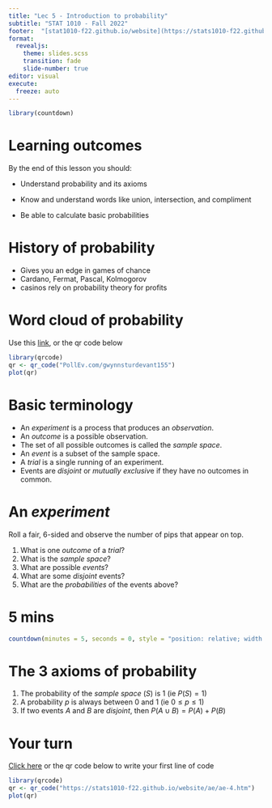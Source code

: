 ```yaml
---
title: "Lec 5 - Introduction to probability"
subtitle: "STAT 1010 - Fall 2022"
footer:  "[stat1010-f22.github.io/website](https://stats1010-f22.github.io/website/)"
format: 
  revealjs: 
    theme: slides.scss
    transition: fade
    slide-number: true
editor: visual
execute:
  freeze: auto
---
```


```r
library(countdown)
```

# Learning outcomes

By the end of this lesson you should:

-   Understand probability and its axioms

-   Know and understand words like union, intersection, and compliment

-   Be able to calculate basic probabilities

# History of probability

-   Gives you an edge in games of chance
-   Cardano, Fermat, Pascal, Kolmogorov
-   casinos rely on probability theory for profits

# Word cloud of probability

Use this [link](PollEv.com/gwynnsturdevant155), or the qr code below

```r
library(qrcode)
qr <- qr_code("PollEv.com/gwynnsturdevant155")
plot(qr)
```

# Basic terminology

-   An *experiment* is a process that produces an *observation*.
-   An *outcome* is a possible observation.
-   The set of all possible outcomes is called the *sample space*.
-   An *event* is a subset of the sample space.
-   A *trial* is a single running of an experiment.
-   Events are *disjoint* or *mutually exclusiv*e if they have no outcomes in common.

# An *experiment*

Roll a fair, 6-sided and observe the number of pips that appear on top.

1.  What is one *outcome* of a *trial*?
2.  What is the *sample space*?
3.  What are possible *events*?
4.  What are some *disjoint* events?
5.  What are the *probabilities* of the events above?

# 5 mins

```r
countdown(minutes = 5, seconds = 0, style = "position: relative; width: min-content;")
```

# The 3 axioms of probability

1.  The probability of the *sample space* ($S$) is 1 (ie $P(S) = 1$)
2.  A probability $p$ is always between $0$ and $1$ (ie $0 \leq p \leq 1$)
3.  If two events $A$ and $B$ are *disjoint*, then $P(A \cup B) = P(A) + P(B)$

#  {background-image="lect_05-images/one_event.png" background-size="contain"}

#  {background-image="lect_05-images/B_subset_A.png" background-size="contain"}

#  {background-image="lect_05-images/disjoint_3.png" background-size="contain"}

#  {background-image="lect_05-images/A-intersect-B.png" background-size="contain"}

#  {background-image="lect_05-images/B_subset_A.png" background-size="contain"}

#  {background-image="lect_05-images/disjoint_3.png" background-size="contain"}

#  {background-image="lect_05-images/A-union-B.png" background-size="contain"}

#  {background-image="lect_05-images/B_subset_A.png" background-size="contain"}

#  {background-image="lect_05-images/disjoint_3.png" background-size="contain"}

#  {background-image="lect_05-images/A-B.png" background-size="contain"}

#  {background-image="lect_05-images/disjoint_3.png" background-size="contain"}

#  {background-image="lect_05-images/union_3_events.png" background-size="contain"}

# Your turn

[Click here](https://stats1010-f22.github.io/website/ae/ae-4.html) or the qr code below to write your first line of code

```r
library(qrcode)
qr <- qr_code("https://stats1010-f22.github.io/website/ae/ae-4.htm")
plot(qr)
```
